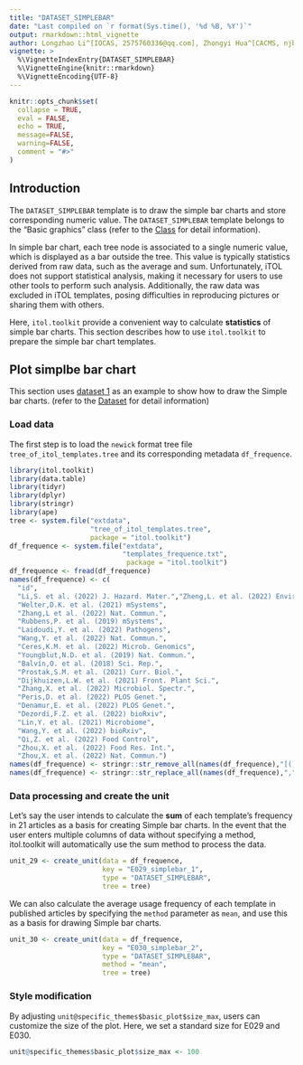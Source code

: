 ---
title: "DATASET_SIMPLEBAR"
date: "Last compiled on `r format(Sys.time(), '%d %B, %Y')`"
output: rmarkdown::html_vignette
author: Longzhao Li^[IOCAS, 2575760336@qq.com], Zhongyi Hua^[CACMS, njbxhzy@hotmail.com], Tong Zhou^[IOCAS, tongzhou2017@gmail.com]
vignette: >
  %\VignetteIndexEntry{DATASET_SIMPLEBAR}
  %\VignetteEngine{knitr::rmarkdown}
  %\VignetteEncoding{UTF-8}
---

```{r, include = FALSE}
knitr::opts_chunk$set(
  collapse = TRUE,
  eval = FALSE,
  echo = TRUE,
  message=FALSE,
  warning=FALSE,
  comment = "#>"
)
```

## Introduction
The `DATASET_SIMPLEBAR` template is to draw the simple bar charts and store corresponding numeric value. The `DATASET_SIMPLEBAR` template belongs to the "Basic graphics" class (refer to the [Class]() for detail information).

In simple bar chart, each tree node is associated to a single numeric value, which is displayed as a bar outside the tree. This value is typically statistics derived from raw data, such as the average and sum. Unfortunately, iTOL does not support statistical analysis, making it necessary for users to use other tools to perform such analysis. Additionally, the raw data was excluded in iTOL templates, posing difficulties in reproducing pictures or sharing them with others.

Here, `itol.toolkit` provide a convenient way to calculate  **statistics** of simple bar charts. This section describes how to use `itol.toolkit` to prepare the simple bar chart templates.

## Plot simplbe bar chart
This section uses [dataset 1](https://github.com/TongZhou2017/itol.toolkit/tree/master/inst/extdata/dataset1) as an example to show how to draw the Simple bar charts. (refer to the  [Dataset](https://tongzhou2017.github.io/itol.toolkit/articles/Datasets.html) for detail information)

### Load data
The first step is to load the `newick` format tree file `tree_of_itol_templates.tree` and its corresponding metadata `df_frequence`. 
```{r load data}
library(itol.toolkit)
library(data.table)
library(tidyr)
library(dplyr)
library(stringr)
library(ape)
tree <- system.file("extdata",
                    "tree_of_itol_templates.tree",
                    package = "itol.toolkit")
df_frequence <- system.file("extdata",
                            "templates_frequence.txt",
                             package = "itol.toolkit")
df_frequence <- fread(df_frequence)
names(df_frequence) <- c(
  "id",
  "Li,S. et al. (2022) J. Hazard. Mater.","Zheng,L. et al. (2022) Environ. Pollut.",
  "Welter,D.K. et al. (2021) mSystems",
  "Zhang,L et al. (2022) Nat. Commun.",
  "Rubbens,P. et al. (2019) mSystems",
  "Laidoudi,Y. et al. (2022) Pathogens",
  "Wang,Y. et al. (2022) Nat. Commun.",
  "Ceres,K.M. et al. (2022) Microb. Genomics",
  "Youngblut,N.D. et al. (2019) Nat. Commun.",
  "Balvín,O. et al. (2018) Sci. Rep.",
  "Prostak,S.M. et al. (2021) Curr. Biol.",
  "Dijkhuizen,L.W. et al. (2021) Front. Plant Sci.",
  "Zhang,X. et al. (2022) Microbiol. Spectr.",
  "Peris,D. et al. (2022) PLOS Genet.",
  "Denamur,E. et al. (2022) PLOS Genet.",
  "Dezordi,F.Z. et al. (2022) bioRxiv",
  "Lin,Y. et al. (2021) Microbiome",
  "Wang,Y. et al. (2022) bioRxiv",
  "Qi,Z. et al. (2022) Food Control",
  "Zhou,X. et al. (2022) Food Res. Int.",
  "Zhou,X. et al. (2022) Nat. Commun.")
names(df_frequence) <- stringr::str_remove_all(names(df_frequence),"[()]")
names(df_frequence) <- stringr::str_replace_all(names(df_frequence),",","-")
```
### Data processing and create the unit
Let's say the user intends to calculate the **sum** of each template's frequency in 21 articles as a basis for creating Simple bar charts. In the event that the user enters multiple columns of data without specifying a method, itol.toolkit will automatically use the sum method to process the data.
```{r simple bar auto sum}
unit_29 <- create_unit(data = df_frequence,
                       key = "E029_simplebar_1",
                       type = "DATASET_SIMPLEBAR",
                       tree = tree)
```
We can also calculate the average usage frequency of each template in published articles by specifying the `method` parameter as `mean`, and use this as a basis for drawing Simple bar charts.
```{r simple bar mean}
unit_30 <- create_unit(data = df_frequence,
                       key = "E030_simplebar_2",
                       type = "DATASET_SIMPLEBAR",
                       method = "mean",
                       tree = tree)
```
### Style modification
By adjusting `unit@specific_themes$basic_plot$size_max`, users can customize the size of the plot. Here, we set a standard size for E029 and E030.
```{r set size}
unit@specific_themes$basic_plot$size_max <- 100
```
